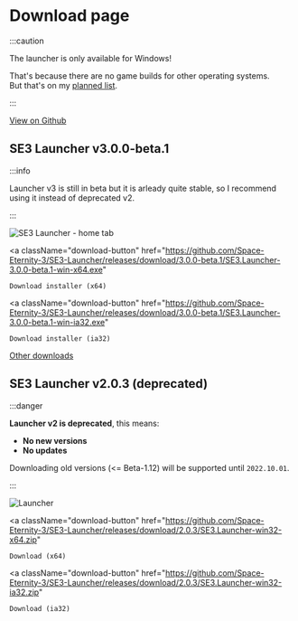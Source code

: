 # Download page

:::caution

The launcher is only available for Windows!

That's because there are no game builds for other operating systems.  
But that's on my [planned list](https://github.com/Space-Eternity-3/SE3-Launcher/projects/1).

:::

[View on Github](https://github.com/Space-Eternity-3/SE3-Launcher)

## SE3 Launcher v3.0.0-beta.1

:::info

Launcher v3 is still in beta but it is arleady quite stable, so I recommend using it instead of deprecated v2.

:::

![SE3 Launcher - home tab](https://user-images.githubusercontent.com/81181783/181937238-fcead037-b3ab-4713-be2b-d0bf0ad62350.png)

<a
    className="download-button"
    href="https://github.com/Space-Eternity-3/SE3-Launcher/releases/download/3.0.0-beta.1/SE3.Launcher-3.0.0-beta.1-win-x64.exe"
>
    Download installer (x64)
</a>

<a
    className="download-button"
    href="https://github.com/Space-Eternity-3/SE3-Launcher/releases/download/3.0.0-beta.1/SE3.Launcher-3.0.0-beta.1-win-ia32.exe"
>
    Download installer (ia32)
</a>

[Other downloads](https://github.com/Space-Eternity-3/SE3-Launcher/releases)

## SE3 Launcher v2.0.3 (deprecated)

:::danger

**Launcher v2 is deprecated**, this means:

* **No new versions**
* **No updates**

Downloading old versions (<= Beta-1.12) will be supported until `2022.10.01`.

:::

![Launcher](/img/launcher-v2.png)

<a
    className="download-button"
    href="https://github.com/Space-Eternity-3/SE3-Launcher/releases/download/2.0.3/SE3.Launcher-win32-x64.zip"
>
    Download (x64)
</a>

<a
    className="download-button"
    href="https://github.com/Space-Eternity-3/SE3-Launcher/releases/download/2.0.3/SE3.Launcher-win32-ia32.zip"
>
    Download (ia32)
</a>
